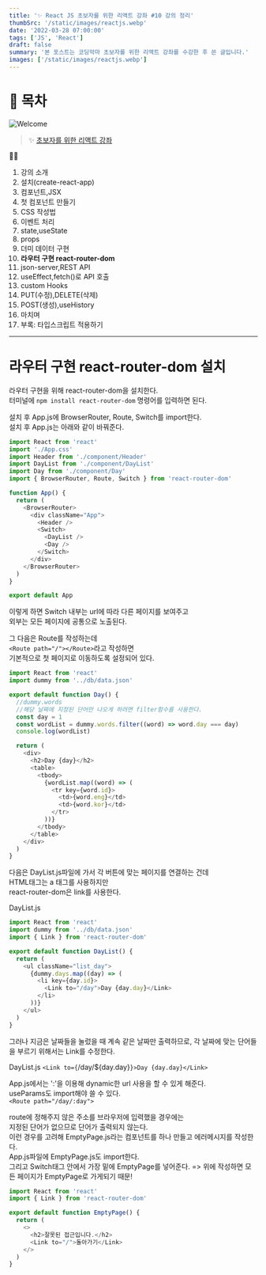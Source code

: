 ```yaml
---
title: '✨ React JS 초보자를 위한 리액트 강좌 #10 강의 정리'
thumbSrc: '/static/images/reactjs.webp'
date: '2022-03-28 07:00:00'
tags: ['JS', 'React']
draft: false
summary: '본 포스트는 코딩악마 초보자를 위한 리액트 강좌를 수강한 후 쓴 글입니다.'
images: ['/static/images/reactjs.webp']
---
```


# 📌 목차

![Welcome](/static/images/reactjs.webp)

> ✨ [초보자를 위한 리액트 강좌](https://www.youtube.com/playlist?list=PLZKTXPmaJk8J_fHAzPLH8CJ_HO_M33e7-)

💁🏻

1.  강의 소개
2.  설치(create-react-app)
3.  컴포넌트,JSX
4.  첫 컴포넌트 만들기
5.  CSS 작성법
6.  이벤트 처리
7.  state,useState
8.  props
9.  더미 데이터 구현
10. **라우터 구현 react-router-dom**
11. json-server,REST API
12. useEffect,fetch()로 API 호출
13. custom Hooks
14. PUT(수정),DELETE(삭제)
15. POST(생성),useHistory
16. 마치며
17. 부록: 타입스크립트 적용하기

---

# 라우터 구현 react-router-dom 설치

라우터 구현을 위해 react-router-dom을 설치한다.<br/>
터미널에 `npm install react-router-dom` 명령어를 입력하면 된다.

설치 후 App.js에 BrowserRouter, Route, Switch를 import한다.<br/>
설치 후 App.js는 아래와 같이 바꿔준다.

```js
import React from 'react'
import './App.css'
import Header from './component/Header'
import DayList from './component/DayList'
import Day from './component/Day'
import { BrowserRouter, Route, Switch } from 'react-router-dom'

function App() {
  return (
    <BrowserRouter>
      <div className="App">
        <Header />
        <Switch>
          <DayList />
          <Day />
        </Switch>
      </div>
    </BrowserRouter>
  )
}

export default App
```

이렇게 하면 Switch 내부는 url에 따라 다른 페이지를 보여주고<br/>
외부는 모든 페이지에 공통으로 노출된다.

그 다음은 Route를 작성하는데<br/>
`<Route path="/"></Route>`라고 작성하면<br/>
기본적으로 첫 페이지로 이동하도록 설정되어 있다.

```js
import React from 'react'
import dummy from '../db/data.json'

export default function Day() {
  //dummy.words
  //해당 날짜에 지정된 단어만 나오게 하려면 filter함수를 사용한다.
  const day = 1
  const wordList = dummy.words.filter((word) => word.day === day)
  console.log(wordList)

  return (
    <div>
      <h2>Day {day}</h2>
      <table>
        <tbody>
          {wordList.map((word) => (
            <tr key={word.id}>
              <td>{word.eng}</td>
              <td>{word.kor}</td>
            </tr>
          ))}
        </tbody>
      </table>
    </div>
  )
}
```

다음은 DayList.js파일에 가서 각 버튼에 맞는 페이지를 연결하는 건데<br/>
HTML태그는 a 태그를 사용하지만<br/>
react-router-dom은 link를 사용한다.

DayList.js

```js
import React from 'react'
import dummy from '../db/data.json'
import { Link } from 'react-router-dom'

export default function DayList() {
  return (
    <ul className="list_day">
      {dummy.days.map((day) => (
        <li key={day.id}>
          <Link to="/day">Day {day.day}</Link>
        </li>
      ))}
    </ul>
  )
}
```

그러나 지금은 날짜들을 눌렀을 때 계속 같은 날짜만 출력하므로,
각 날짜에 맞는 단어들을 부르기 위해서는 Link를 수정한다.

DayList.js
`<Link to={`/day/${day.day}`}>Day {day.day}</Link>`

App.js에서는 ':'을 이용해 dynamic한 url 사용을 할 수 있게 해준다.<br/>
useParams도 import해야 쓸 수 있다.<br/>
`<Route path="/day/:day">`

route에 정해주지 않은 주소를 브라우저에 입력했을 경우에는<br/>
지정된 단어가 없으므로 단어가 출력되지 않는다.<br/>
이런 경우를 고려해 EmptyPage.js라는 컴포넌트를 하나 만들고 에러메시지를 작성한다.<br/>
App.js파일에 EmptyPage.js도 import한다.<br/>
그리고 Switch태그 안에서 가장 밑에 EmptyPage를 넣어준다. => 위에 작성하면 모든 페이지가 EmptyPage로 가게되기 때문!

```js
import React from 'react'
import { Link } from 'react-router-dom'

export default function EmptyPage() {
  return (
    <>
      <h2>잘못된 접근입니다.</h2>
      <Link to="/">돌아가기</Link>
    </>
  )
}
```
